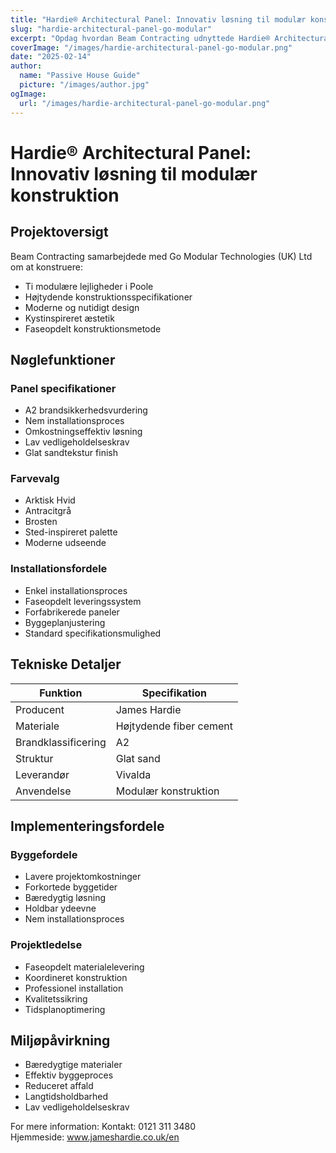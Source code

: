```yaml
---
title: "Hardie® Architectural Panel: Innovativ løsning til modulær konstruktion"
slug: "hardie-architectural-panel-go-modular"
excerpt: "Opdag hvordan Beam Contracting udnyttede Hardie® Architectural Panel til deres innovative modulære lejlighedsprojekt i Poole, der leverer brandsikkerhed og bæredygtighedsfordele."
coverImage: "/images/hardie-architectural-panel-go-modular.png"
date: "2025-02-14"
author:
  name: "Passive House Guide"
  picture: "/images/author.jpg"
ogImage:
  url: "/images/hardie-architectural-panel-go-modular.png"
---
```


# Hardie® Architectural Panel: Innovativ løsning til modulær konstruktion

## Projektoversigt

Beam Contracting samarbejdede med Go Modular Technologies (UK) Ltd om at konstruere:

- Ti modulære lejligheder i Poole
- Højtydende konstruktionsspecifikationer
- Moderne og nutidigt design
- Kystinspireret æstetik
- Faseopdelt konstruktionsmetode

## Nøglefunktioner

### Panel specifikationer
- A2 brandsikkerhedsvurdering
- Nem installationsproces
- Omkostningseffektiv løsning
- Lav vedligeholdelseskrav
- Glat sandtekstur finish

### Farvevalg
- Arktisk Hvid
- Antracitgrå
- Brosten
- Sted-inspireret palette
- Moderne udseende

### Installationsfordele
- Enkel installationsproces
- Faseopdelt leveringssystem
- Forfabrikerede paneler
- Byggeplanjustering
- Standard specifikationsmulighed

## Tekniske Detaljer

| Funktion | Specifikation |
|----------|---------------|
| Producent | James Hardie |
| Materiale | Højtydende fiber cement |
| Brandklassificering | A2 |
| Struktur | Glat sand |
| Leverandør | Vivalda |
| Anvendelse | Modulær konstruktion |

## Implementeringsfordele

### Byggefordele
- Lavere projektomkostninger
- Forkortede byggetider
- Bæredygtig løsning
- Holdbar ydeevne
- Nem installationsproces

### Projektledelse
- Faseopdelt materialelevering
- Koordineret konstruktion
- Professionel installation
- Kvalitetssikring
- Tidsplanoptimering

## Miljøpåvirkning

- Bæredygtige materialer
- Effektiv byggeproces
- Reduceret affald
- Langtidsholdbarhed
- Lav vedligeholdelseskrav

For mere information:
Kontakt: 0121 311 3480  
Hjemmeside: www.jameshardie.co.uk/en